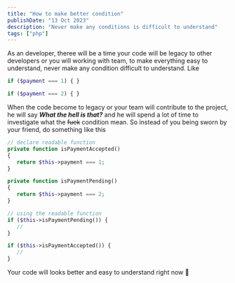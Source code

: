 ```yaml
---
title: "How to make better condition"
publishDate: "13 Oct 2023"
description: "Never make any conditions is difficult to understand"
tags: ["php"]
---
```


As an developer, theree will be a time your code will be legacy to other developers or you will working with team, to make everything easy to understand, never make any condition difficult to understand. Like

```php
if ($payment === 1) { }

if ($payment === 2) { }
```

When the code become to legacy or your team will contribute to the project, he will say **_What the hell is that?_** and he will spend a lot of time to investigate what the ~~fuck~~ condition mean. So instead of you being sworn by your friend, do something like this

```php
// declare readable function
private function isPaymentAccepted()
{
   return $this->payment === 1;
}

private function isPaymentPending()
{
   return $this->payment === 2;
}

// using the readable function
if ($this->isPaymentPending()) {
   //
}

if ($this->isPaymentAccepted()) {
   //
}
```

Your code will looks better and easy to understand right now 🤘
